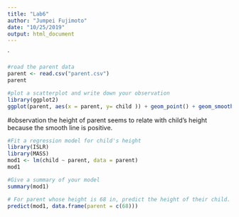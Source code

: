 ```yaml
---
title: "Lab6"
author: "Jumpei Fujimoto"
date: "10/25/2019"
output: html_document
---
```


`
```r
#road the parent data
parent <- read.csv("parent.csv")
parent
```
```r
#plot a scatterplot and write down your observation
library(ggplot2)
ggplot(parent, aes(x = parent, y= child )) + geom_point() + geom_smooth()
```
#observation 
the height of parent seems to relate with child's height because the smooth line is positive.


```r
#Fit a regression model for child's height
library(ISLR)
library(MASS)
mod1 <- lm(child ~ parent, data = parent)
mod1
```
```r
#Give a summary of your model
summary(mod1)
```
```r
# For parent whose height is 68 in, predict the height of their child. Use predict()
predict(mod1, data.frame(parent = c(68)))
```




